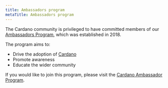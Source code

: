 ```yaml
---
title: Ambassadors program
metaTitle: Ambassadors program
---
```


The Cardano community is privileged to have committed members of our [Ambassadors Program](https://www.cardano.org/ambassadors/), which was established in 2018.

The program aims to:
- Drive the adoption of [Cardano](https://cardano.org/)
- Promote awareness
- Educate the wider community 
 
If you would like to join this program, please visit the [Cardano Ambassador Program](https://www.cardano.org/ambassadors/).
